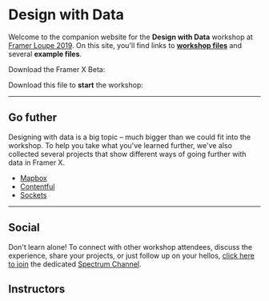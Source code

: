 # Design with Data

Welcome to the companion website for the **Design with Data** workshop at
[Framer Loupe 2019](https://www.framer.com/loupe/). On this site, you'll find
links to [**workshop files**](/examples/workshop-files) and several **example
files**.

Download the Framer X Beta:

<Download
	title="Framer Beta"
	url="https://dl.devmate.com/com.framer.x.beta/FramerXBeta.zip"
/>

Download this file to **start** the workshop:

<Download
	title="Start.framerx"
	url="https://www.dropbox.com/s/lvayk1c04k4sz36/Start.framerx?dl=0"
/>

---

## Go futher

Designing with data is a big topic – much bigger than we could fit into the
workshop. To help you take what you've learned further, we've also collected
several projects that show different ways of going further with data in Framer
X.

- [Mapbox](/examples/mapbox)
- [Contentful](/examples/contentful)
- [Sockets](/examples/sockets)

---

## Social

Don't learn alone! To connect with other workshop attendees, discuss the
experience, share your projects, or just follow up on your hellos,
[click here to join](https://spectrum.chat/framer/design-with-data/join/4ee46b68-ffd2-4f05-b617-372c103a0542)
the dedicated
[Spectrum Channel](https://spectrum.chat/framer/design-with-data?tab=posts).

## Instructors

<Instructor
	name="Peri Langlois"
	twitter="perilanglois"
	image="instructor-peri.jpg"
/>

<Instructor
	name="Steve Ruiz"
	twitter="steveruizok"
	image="instructor-steve.png"
/>
